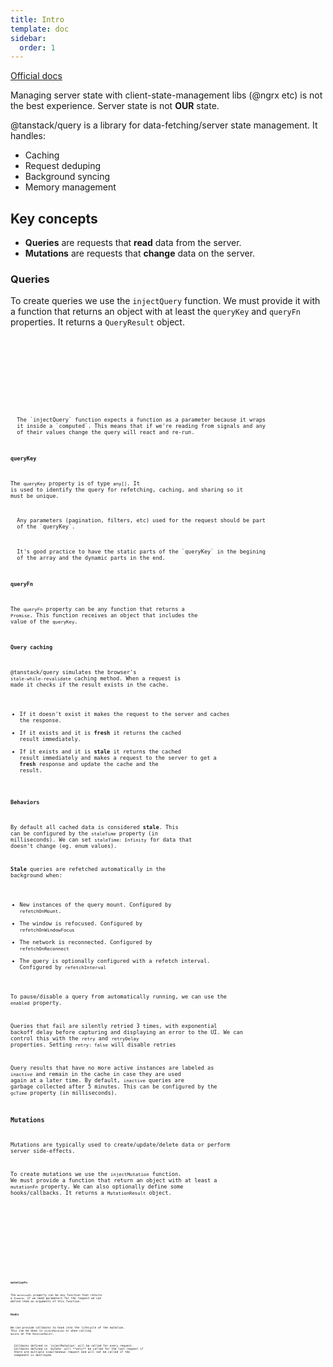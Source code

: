 ```yaml
---
title: Intro
template: doc
sidebar:
  order: 1
---
```



[Official docs](https://tanstack.com/query/latest/docs/framework/angular/overview)

Managing server state with client-state-management libs (@ngrx etc) is not the best experience.
Server state is not **OUR** state.

@tanstack/query is a library for data-fetching/server state management.
It handles:

- Caching
- Request deduping
- Background syncing
- Memory management

## Key concepts

- **Queries** are requests that **read** data from the server.
- **Mutations** are requests that **change** data on the server.

### Queries

To create queries we use the `injectQuery` function.
We must provide it with a function that returns an object with at least the `queryKey` and `queryFn` properties.
It returns a `QueryResult` object.

<Tabs>
  <TabItem label="inject-query.ts">
    <Code code={injectQuery} lang="ts" />
  </TabItem>
  <TabItem label="query-result.ts">
    <Code code={queryResult} lang="ts" />
  </TabItem>
  <TabItem label="example-query.ts">
    <Code code={exampleQuery} lang="ts" />
  </TabItem>
</Tabs>

<Aside>
  The `injectQuery` function expects a function as a parameter because it wraps
  it inside a `computed`. This means that if we're reading from signals and any
  of their values change the query will react and re-run.
</Aside>

#### queryKey

The `queryKey` property is of type `any[]`.
It is used to identify the query for refetching, caching, and sharing so it must be unique.

<Aside>
  Any parameters (pagination, filters, etc) used for the request should be part
  of the `queryKey`.
</Aside>

<Aside type="tip">
  It's good practice to have the static parts of the `queryKey` in the begining
  of the array and the dynamic parts in the end.
</Aside>

#### queryFn

The `queryFn` property can be any function that returns a `Promise`.
This function receives an object that includes the value of the `queryKey`.

#### Query caching

@tanstack/query simulates the browser's `stale-while-revalidate` caching method.
When a request is made it checks if the result exists in the cache.

- If it doesn't exist it makes the request to the server and caches the response.
- If it exists and it is **fresh** it returns the cached result immediately.
- If it exists and it is **stale** it returns the cached result immediately and makes a request to the server to get a **fresh** response and update the cache and the result.

#### Behaviors

By default all cached data is considered **stale**.
This can be configured by the `staleTime` property (in milliseconds).
We can set `staleTime: Infinity` for data that doesn't change (eg. enum values).

**Stale** queries are refetched automatically in the background when:

- New instances of the query mount. Configured by `refetchOnMount`.
- The window is refocused. Configured by `refetchOnWindowFocus`
- The network is reconnected. Configured by `refetchOnReconnect`
- The query is optionally configured with a refetch interval. Configured by `refetchInterval`

To pause/disable a query from automatically running, we can use the `enabled` property.

Queries that fail are silently retried 3 times, with exponential backoff delay before capturing and displaying an error to the UI.
We can control this with the `retry` and `retryDelay` properties.
Setting `retry: false` will disable retries

Query results that have no more active instances are labeled as `inactive` and remain in the cache in case they are used again at a later time.
By default, `inactive` queries are garbage collected after 5 minutes.
This can be configured by the `gcTime` property (in milliseconds).

### Mutations

Mutations are typically used to create/update/delete data or perform server side-effects.

To create mutations we use the `injectMutation` function.
We must provide a function that return an object with at least a `mutationFn` property.
We can also optionally define some hooks/callbacks.
It returns a `MutationResult` object.

<Tabs>
  <TabItem label="mutation-hooks.ts">
    <Code code={mutationHooks} lang="ts" />
  </TabItem>
  <TabItem label="inject-mutation.ts">
    <Code code={injectMutation} lang="ts" />
  </TabItem>
  <TabItem label="mutation-result.ts">
    <Code code={mutationResult} lang="ts" />
  </TabItem>
  <TabItem label="example-mutation.ts">
    <Code code={exampleMutation} lang="ts" />
  </TabItem>
</Tabs>

#### mutationFn

The `mutationFn` property can be any function that returns a `Promise`.
If we need parameters for the request we can define them as arguments of this function.

#### Hooks

We can provide callbacks to hook into the lifecycle of the mutation.
This can be done in `injectMutation` or when calling `mutate` on the `MutationResult`.

<Aside>
  Callbacks defined in `injectMutation` will be called for every request.
  Callbacks defined in `mutate` will **only** be called for the last request if
  there are multiple simultaneous request and will not be called if the
  component is destroyed.
</Aside>
